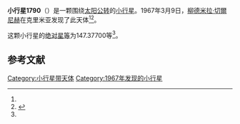 {{Infobox planet
| bgcolour = #FFFFC0
| name = 1790 Volkov
| symbol = 
| image = 
| caption = 
| discovery = yes
| discovery_ref = 
| discoverer = [[柳德米拉·切爾尼赫|柳德米拉·切爾尼赫]]
| discovery_site = [[克里米亚|克里米亚]] 
| discovered = 1967年3月9日
| designations = yes
| mp_name = 
| named_after = 
| alt_names = 1967 ER/ 1926 AB / 1950 BU1 / 1955 SV2 / 1957 FB
| mp_category = [[主带小行星|主带小行星]]
| orbit_ref = <ref name="a">[http://ssd.jpl.nasa.gov/sbdb.cgi?sstr=1790 1790 Volkov] {{Wayback|url=http://ssd.jpl.nasa.gov/sbdb.cgi?sstr=1790 |date=20201121084505 }}，小行星數據庫瀏覽器（JPL Small-Body Database Browser）－[[美国国家航空航天局|美国国家航空航天局]]喷气推进实验室</ref>
| epoch = 2456400.5 (2013年4月18日更新)
| aphelion = {{convert|2.4649964|AU|km|3|abbr=on|lk=out}}
| perihelion = {{convert|2.0122778|AU|km|3|abbr=on}}
| semimajor = {{convert|2.2386371|AU|km|3|abbr=on}}
| eccentricity = 0.1011148
| period = 1223.415479 [[日|日]]<br />3.35[[儒略年|儒略年]]
| avg_speed = 
| inclination = 5.11056
| asc_node = 2.05068
| mean_anomaly = 
| arg_peri = 147.37700
| satellites = 
| physical_characteristics = yes
| dimensions = 
| mass = 
| density = 
| surface_grav = 
| escape_velocity = 
| sidereal_day = 
| axial_tilt = 
| pole_ecliptic_lat = 
| pole_ecliptic_lon = 
| albedo = 
| temperatures= 
| temp_name1 = 
| mean_temp_1 = 
| max_temp_1 = 
| temp_name2 = 
| max_temp_2 = 
| spectral_type = 
| abs_magnitude = 147.37700
}}

'''小行星1790'''（{{lang-en|1790 Volkov}}）是一颗围绕[[太阳|太阳]][[公转|公转]]的[[小行星|小行星]]。1967年3月9日，[[柳德米拉·切爾尼赫|柳德米拉·切爾尼赫]]在克里米亚发现了此天体<ref name="a" /><ref>{{cite news|title=小行星列表|url=http://cfa-www.harvard.edu/iau/lists/NumberedMPs.txt|accessdate=2013-07-08|newspaper=哈佛大学|archive-date=2008-05-17|archive-url=https://web.archive.org/web/20080517010638/http://cfa-www.harvard.edu/iau/lists/NumberedMPs.txt|dead-url=no}}</ref>。

这颗小行星的[[绝对星等|绝对星等]]为147.37700等<ref name="a" />。

==参考文献==
{{reflist}}
{{Minor Planet Number|[[小行星1789|小行星1789]]|[[小行星1791|小行星1791]]}}

{{小天体}}

[[Category:小行星带天体|Category:小行星带天体]]
[[Category:1967年发现的小行星|Category:1967年发现的小行星]]

{{asteroid-stub}}